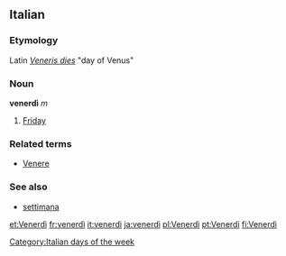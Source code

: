 ==Italian==
===Etymology===
Latin ''[[Veneris dies]]'' "day of Venus"
===Noun===
'''venerdì''' ''m''

# [[Friday]]

===Related terms===
*[[Venere]]

===See also===
*[[settimana]]
[[Category:Italian days of the week]]

[[et:Venerdì]]
[[fr:venerdì]]
[[it:venerdì]]
[[ja:venerdì]]
[[pl:Venerdì]]
[[pt:Venerdì]]
[[fi:Venerdì]]